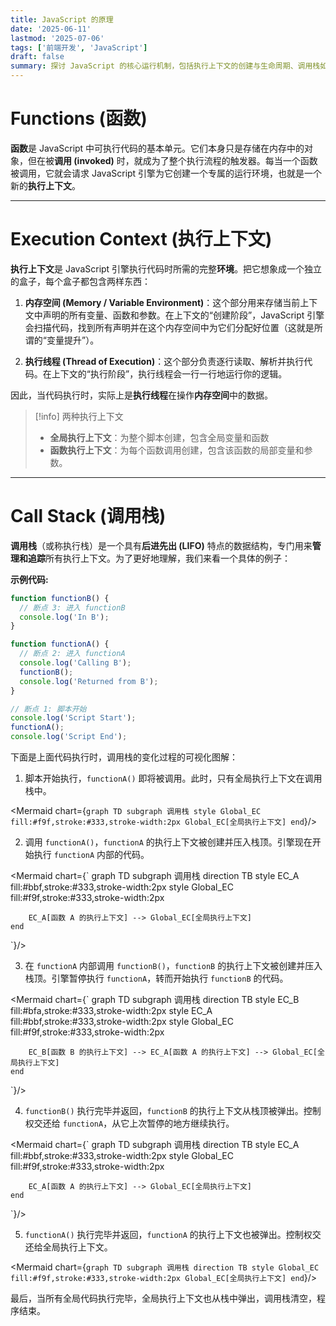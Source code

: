 ```yaml
---
title: JavaScript 的原理
date: '2025-06-11'
lastmod: '2025-07-06'
tags: ['前端开发', 'JavaScript']
draft: false
summary: 探讨 JavaScript 的核心运行机制，包括执行上下文的创建与生命周期、调用栈如何管理函数执行流程，以及内存与执行线程的协作原理。
---
```


# Functions (函数)

**函数**是 JavaScript 中可执行代码的基本单元。它们本身只是存储在内存中的对象，但在被**调用 (invoked)** 时，就成为了整个执行流程的触发器。每当一个函数被调用，它就会请求 JavaScript 引擎为它创建一个专属的运行环境，也就是一个新的**执行上下文**。

---

# Execution Context (执行上下文)

**执行上下文**是 JavaScript 引擎执行代码时所需的完整**环境**。把它想象成一个独立的盒子，每个盒子都包含两样东西：

1. **内存空间 (Memory / Variable Environment)**：这个部分用来存储当前上下文中声明的所有变量、函数和参数。在上下文的“创建阶段”，JavaScript 引擎会扫描代码，找到所有声明并在这个内存空间中为它们分配好位置（这就是所谓的“变量提升”）。

2. **执行线程 (Thread of Execution)**：这个部分负责逐行读取、解析并执行代码。在上下文的“执行阶段”，执行线程会一行一行地运行你的逻辑。

因此，当代码执行时，实际上是**执行线程**在操作**内存空间**中的数据。

> [!info] 两种执行上下文
> - **全局执行上下文**：为整个脚本创建，包含全局变量和函数
> - **函数执行上下文**：为每个函数调用创建，包含该函数的局部变量和参数。

---

# Call Stack (调用栈)

**调用栈**（或称执行栈）是一个具有**后进先出 (LIFO)** 特点的数据结构，专门用来**管理和追踪**所有执行上下文。为了更好地理解，我们来看一个具体的例子：

**示例代码:**

```js
function functionB() {
  // 断点 3: 进入 functionB
  console.log('In B');
}

function functionA() {
  // 断点 2: 进入 functionA
  console.log('Calling B');
  functionB();
  console.log('Returned from B');
}

// 断点 1: 脚本开始
console.log('Script Start');
functionA();
console.log('Script End');
```

下面是上面代码执行时，调用栈的变化过程的可视化图解：

1. 脚本开始执行，`functionA()` 即将被调用。此时，只有全局执行上下文在调用栈中。

<Mermaid chart={`
graph TD
    subgraph 调用栈
        style Global_EC fill:#f9f,stroke:#333,stroke-width:2px
        Global_EC[全局执行上下文]
    end
`}/>

2. 调用 `functionA()`，`functionA` 的执行上下文被创建并压入栈顶。引擎现在开始执行 `functionA` 内部的代码。

<Mermaid chart={`
graph TD
    subgraph 调用栈
        direction TB
        style EC_A fill:#bbf,stroke:#333,stroke-width:2px
        style Global_EC fill:#f9f,stroke:#333,stroke-width:2px

        EC_A[函数 A 的执行上下文] --> Global_EC[全局执行上下文]
    end
`}/>

3. 在 `functionA` 内部调用 `functionB()`，`functionB` 的执行上下文被创建并压入栈顶。引擎暂停执行 `functionA`，转而开始执行 `functionB` 的代码。

<Mermaid chart={`
graph TD
    subgraph 调用栈
        direction TB
        style EC_B fill:#bfa,stroke:#333,stroke-width:2px
        style EC_A fill:#bbf,stroke:#333,stroke-width:2px
        style Global_EC fill:#f9f,stroke:#333,stroke-width:2px

        EC_B[函数 B 的执行上下文] --> EC_A[函数 A 的执行上下文] --> Global_EC[全局执行上下文]
    end
`}/>

4. `functionB()` 执行完毕并返回，`functionB` 的执行上下文从栈顶被弹出。控制权交还给 `functionA`，从它上次暂停的地方继续执行。

<Mermaid chart={`
graph TD
    subgraph 调用栈
        direction TB
        style EC_A fill:#bbf,stroke:#333,stroke-width:2px
        style Global_EC fill:#f9f,stroke:#333,stroke-width:2px

        EC_A[函数 A 的执行上下文] --> Global_EC[全局执行上下文]
    end
`}/>

5. `functionA()` 执行完毕并返回，`functionA` 的执行上下文也被弹出。控制权交还给全局执行上下文。

<Mermaid chart={`
graph TD
    subgraph 调用栈
        direction TB
        style Global_EC fill:#f9f,stroke:#333,stroke-width:2px
        Global_EC[全局执行上下文]
    end
`}/>

最后，当所有全局代码执行完毕，全局执行上下文也从栈中弹出，调用栈清空，程序结束。